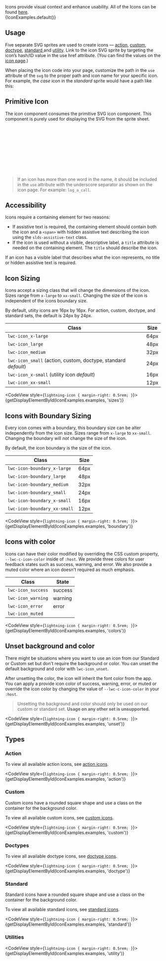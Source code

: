 
<div className="doc lead">
  Icons provide visual context and enhance usability. All of the Icons can be
  found <a href="/icons">here</a>.
</div>

<CodeView>
  {IconExamples.default()}
</CodeView>

## Usage

Five separate SVG sprites are used to create icons — [action](/icons/#action), [custom](/icons/#custom), [doctype](/icons/#doctype), [standard ](/icons/#standard) and [utility](/icons/#utility). Link to the icon SVG sprite by targeting the icon’s hash/ID value in the use href attribute. (You can find the values on the [icon page](/icons/).)

When placing the icon code into your page, customize the path in the `use` attribute of the `svg` to the proper path and icon name for your specific icon. For example, the _case_ icon in the _standard_ sprite would have a path like this:

## Primitive Icon

The icon component consumes the primitive SVG icon component. This component is purely used for displaying the SVG from the sprite sheet.

<CodeBlock toggleCode={false}>
  <svg aria-hidden="true" className="lwc-svg" title="when needed">
    <use xlinkHref="/assets/icons/standard-sprite/svg/symbols.svg#case" />
  </svg>
</CodeBlock>

<Blockquote type="note" header="Note">
  If an icon has more than one word in the name, it should be included in the
  <code className="doc">use</code> attribute with the underscore separator as shown on the icon page. For
  example: <code className="doc">log_a_call</code>.
</Blockquote>

## Accessibility

Icons require a containing element for two reasons:

- If assistive text is required, the containing element should contain both the icon and a `<span>` with hidden assistive text describing the icon using the `slds-assistive-text` class.
- If the icon is used without a visible, descriptive label, a `title` attribute is needed on the containing element. The `title` should describe the icon.

If an icon has a visible label that describes what the icon represents, no title or hidden assistive text is required.

## Icon Sizing

Icons accept a sizing class that will change the dimensions of the icon. Sizes range from `x-large` to `xx-small`. Changing the size of the icon is independent of the icons boundary size.

By default, utiity icons are 16px by 16px. For action, custom, doctype, and standard sets, the default is 24px by 24px.

|Class|Size|
|-----|----|
|`lwc-icon_x-large`|64px|
|`lwc-icon_large`|48px|
|`lwc-icon_medium`|32px|
|`lwc-icon_small` (action, custom, doctype, standard _default_)|24px|
|`lwc-icon_x-small` (utility icon _default_)|16px|
|`lwc-icon_xx-small`|12px|

<CodeView style={`lightning-icon { margin-right: 0.5rem; }`}>
  {getDisplayElementById(IconExamples.examples, 'sizes')}
</CodeView>

## Icons with Boundary Sizing

Every icon comes with a boundary, this boundary size can be alter independently from the icon size. Sizes range from `x-large` to `xx-small`. Changing the boundary will _not_ change the size of the icon.

By default, the icon boundary is the size of the icon.

|Class|Size|
|-----|----|
|`lwc-icon-boundary_x-large`|64px|
|`lwc-icon-boundary_large`|48px|
|`lwc-icon-boundary_medium`|32px|
|`lwc-icon-boundary_small`|24px|
|`lwc-icon-boundary_x-small`|16px|
|`lwc-icon-boundary_xx-small`|12px|

<CodeView style={`lightning-icon { margin-right: 0.5rem; }`}>
  {getDisplayElementById(IconExamples.examples, 'boundary')}
</CodeView>

## Icons with color

Icons can have their color modified by overriding the CSS custom property, `--lwc-c-icon-color` inside of `:host`. We provide three colors for user feedback states such as success, warning, and error. We also provide a muted color where an icon doesn't required as much emphasis.

|Class|State|
|-----|-----|
|`lwc-icon_success`|success|
|`lwc-icon_warning`|warning|
|`lwc-icon_error`|error|
|`lwc-icon_muted`| |

<CodeView style={`lightning-icon { margin-right: 0.5rem; }`}>
  {getDisplayElementById(IconExamples.examples, 'colors')}
</CodeView>

## Unset background and color

There might be situations where you want to use an icon from our Standard or Custom set but don't require the background or color. You can unset the default background and color with `lwc-icon_unset`.

After unsetting the color, the icon will inherit the font color from the app. You can apply a provide icon color of success, warning, error, or muted or override the icon color by changing the value of `--lwc-c-icon-color` in your `:host`.

<Blockquote type="warning" header="Note">
  Unsetting the background and color should only be used on our custom or standard set. <strong>Usage on any other set is unsupported.</strong>
</Blockquote>

<CodeView style={`lightning-icon { margin-right: 0.5rem; }`}>
  {getDisplayElementById(IconExamples.examples, 'unset')}
</CodeView>

## Types

### Action

To view all available action icons, see [action icons](/icons/#action).

<CodeView style={`lightning-icon { margin-right: 0.5rem; }`}>
  {getDisplayElementById(IconExamples.examples, 'action')}
</CodeView>

### Custom

Custom icons have a rounded square shape and use a class on the container for the background color.

To view all available custom icons, see [custom icons](/icons/#custom).

<CodeView style={`lightning-icon { margin-right: 0.5rem; }`}>
  {getDisplayElementById(IconExamples.examples, 'custom')}
</CodeView>

### Doctypes

To view all available doctype icons, see [doctype icons](/icons/#doctype).

<CodeView style={`lightning-icon { margin-right: 0.5rem; }`}>
  {getDisplayElementById(IconExamples.examples, 'doctype')}
</CodeView>

### Standard

Standard icons have a rounded square shape and use a class on the container for the background color.

To view all available standard icons, see [standard icons](/icons/#standard).

<CodeView style={`lightning-icon { margin-right: 0.5rem; }`}>
  {getDisplayElementById(IconExamples.examples, 'standard')}
</CodeView>

### Utilities

<CodeView style={`lightning-icon { margin-right: 0.5rem; }`}>
  {getDisplayElementById(IconExamples.examples, 'utility')}
</CodeView>
